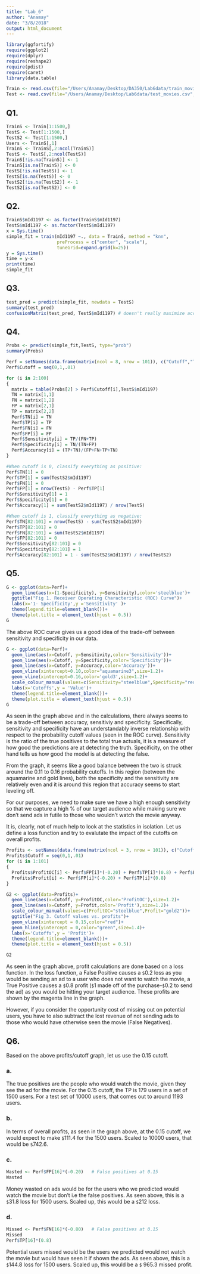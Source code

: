 ```yaml
---
title: "Lab_6"
author: "Anamay"
date: "3/8/2018"
output: html_document
---
```


```r
library(ggfortify)
require(ggplot2)
require(dplyr)
require(reshape2)
require(pdist)
require(caret)
library(data.table)
```

```r
Train <- read.csv(file="/Users/Anamay/Desktop/DA350/Lab6data/train_movies.csv",header=TRUE, sep=",")
Test <- read.csv(file="/Users/Anamay/Desktop/Lab6data/test_movies.csv",header=TRUE, sep=",")
```

## Q1.

```r
TrainS <- Train[1:1500,]
TestS <- Test[1:1500,]
TestS2 <- Test[1:1500,]
Users <- TrainS[,1]
TrainS <- TrainS[,2:ncol(TrainS)]
TestS <- TestS[,2:ncol(TestS)]
TrainS[!is.na(TrainS)] <- 1
TrainS[is.na(TrainS)] <- 0
TestS[!is.na(TestS)] <- 1
TestS[is.na(TestS)] <- 0
TestS2[!is.na(TestS2)] <- 1
TestS2[is.na(TestS2)] <- 0
```

## Q2.

```r
TrainS$mId1197 <- as.factor(TrainS$mId1197)
TestS$mId1197 <- as.factor(TestS$mId1197)
x = Sys.time()
simple_fit = train(mId1197 ~., data = TrainS, method = "knn",
                   preProcess = c("center", "scale"),
                   tuneGrid=expand.grid(k=25))
y = Sys.time()
time = y-x
print(time)
simple_fit
```

## Q3.

```r
test_pred = predict(simple_fit, newdata = TestS)
summary(test_pred)
confusionMatrix(test_pred, TestS$mId1197) # doesn't really maximize accuracy; sensitivity is                                                higher
```

## Q4.

```r
Probs <- predict(simple_fit,TestS, type="prob")
summary(Probs)

Perf = setNames(data.frame(matrix(ncol = 8, nrow = 101)), c("Cutoff","TN", "FN", "TP", "FP", "Sensitivity", "Specificity","Accuracy"))
Perf$Cutoff = seq(0,1,.01)

for (i in 2:100)
{
  matrix = table(Probs[2] > Perf$Cutoff[i],TestS$mId1197)
  TN = matrix[1,1]
  FN = matrix[1,2]
  FP = matrix[2,1]
  TP = matrix[2,2]
  Perf$TN[i] = TN
  Perf$TP[i] = TP
  Perf$FN[i] = FN
  Perf$FP[i] = FP
  Perf$Sensitivity[i] = TP/(FN+TP)
  Perf$Specificity[i] = TN/(TN+FP)
  Perf$Accuracy[i] = (TP+TN)/(FP+FN+TP+TN)
}

#When cutoff is 0, classify everything as positive:
Perf$TN[1] = 0
Perf$TP[1] = sum(TestS2$mId1197)
Perf$FN[1] = 0
Perf$FP[1] = nrow(TestS) - Perf$TP[1]
Perf$Sensitivity[1] = 1
Perf$Specificity[1] = 0
Perf$Accuracy[1] = sum(TestS2$mId1197) / nrow(TestS)

#When cutoff is 1, classify everything as negative:
Perf$TN[82:101] = nrow(TestS) - sum(TestS2$mId1197)
Perf$TP[82:101] = 0
Perf$FN[82:101] = sum(TestS2$mId1197)
Perf$FP[82:101] = 0
Perf$Sensitivity[82:101] = 0
Perf$Specificity[82:101] = 1
Perf$Accuracy[82:101] = 1 - sum(TestS2$mId1197) / nrow(TestS2)
```

## Q5.

```r
G <- ggplot(data=Perf)+
  geom_line(aes(x=(1-Specificity), y=Sensitivity),color='steelblue')+
  ggtitle("Fig 1. Receiver Operating Characteristic (ROC) Curve")+
  labs(x='1- Specificity',y ='Sensitivity' )+
  theme(legend.title=element_blank())+
  theme(plot.title = element_text(hjust = 0.5))
G
```

The above ROC curve gives us a good idea of the trade-off between sensitivity and specificity in our data.

```r
G <- ggplot(data=Perf)+
  geom_line(aes(x=Cutoff, y=Sensitivity,color='Sensitivity'))+
  geom_line(aes(x=Cutoff, y=Specificity,color='Specificity'))+
  geom_line(aes(x=Cutoff, y=Accuracy,color='Accuracy'))+
  geom_vline(xintercept=0.10,color="aquamarine3",size=1.2)+
  geom_vline(xintercept=0.16,color='gold3',size=1.2)+
  scale_colour_manual(values=c(Sensitivity="steelblue",Specificity="red",Accuracy="green"))+
  labs(x='Cutoffs',y = 'Value')+
  theme(legend.title=element_blank())+
  theme(plot.title = element_text(hjust = 0.5))
G
```

As seen in the graph above and in the calculations, there always seems to be a trade-off between accuracy, sensitiviy and specificity. Specifically, sensitivity and specificity have an understandably inverse relationship with respect to the probability cutoff values (seen in the ROC curve). Sensitivity is the ratio of the true positives to the total true actuals, it is a measure of how good the predictions are at detecting the truth. Specificity, on the other hand tells us how good the model is at detecting the false. 

From the graph, it seems like a good balance between the two is struck around the 0.11 to 0.16 probability cutoffs. In this region (between the aquamarine and gold lines), both the specificity and the sensitivity are relatively even and it is around this region that accuracy seems to start leveling off. 

For our purposes, we need to make sure we have a high enough sensitivity so that we capture a high % of our target audience while making sure we don't send ads in futile to those who wouldn't watch the movie anyway. 

It is, clearly, not of much help to look at the statistics in isolation. Let us define a loss function and try to evalutate the impact of the cutoffs on overall profits.

```r
Profits <- setNames(data.frame(matrix(ncol = 3, nrow = 101)), c("Cutoff","ProfitOC", "Profit"))
Profits$Cutoff = seq(0,1,.01)
for (i in 1:101)
{
  Profits$ProfitOC[i] <- Perf$FP[i]*(-0.20) + Perf$TP[i]*(0.8) + Perf$FN[i]*(-0.8)
  Profits$Profit[i] <- Perf$FP[i]*(-0.20) + Perf$TP[i]*(0.8)
}

G2 <- ggplot(data=Profits)+
  geom_line(aes(x=Cutoff, y=ProfitOC,color='ProfitOC'),size=1.2)+
  geom_line(aes(x=Cutoff, y=Profit,color='Profit'),size=1.2)+
  scale_colour_manual(values=c(ProfitOC="steelblue",Profit="gold2"))+
  ggtitle("Fig 3. Cutoff values vs. profits")+
  geom_vline(xintercept = 0.15,color="red")+
  geom_hline(yintercept = 0,color="green",size=1.4)+
  labs(x='Cutoffs',y = 'Profit')+
  theme(legend.title=element_blank())+
  theme(plot.title = element_text(hjust = 0.5))

G2
```

As seen in the graph above, profit calculations are done based on a loss function. In the loss function, a False Positive causes a `$`0.2 loss as you would be sending an ad to a user who does not want to watch the movie, a True Positive causes a `$`0.8 profit (`$`1 made off of the purchase-`$`0.2 to send the ad) as you would be hitting your target audience. These profits are shown by the magenta line in the graph. 

However, if you consider the opportunity cost of missing out on potential users, you have to also subtract the lost revenue of not sending ads to those who would have otherwise seen the movie (False Negatives).

## Q6.

Based on the above profits/cutoff graph, let us use the 0.15 cutoff.

### a.

The true positives are the people who would watch the movie, given they see the ad for the movie. For the 0.15 cutoff, the TP is 179 users in a set of 1500 users. For a test set of 10000 users, that comes out to around 1193 users.

### b.

In terms of overall profits, as seen in the graph above, at the 0.15 cutoff, we would expect to make `$`111.4 for the 1500 users. Scaled to 10000 users, that would be `$`742.6. 

### c.

```r
Wasted <- Perf$FP[16]*(-0.20)   # False positives at 0.15 
Wasted
```

Money wasted on ads would be for the users who we predicted would watch the movie but don't i.e the false positives. As seen above, this is a `$`31.8 loss for 1500 users. Scaled up, this would be a `$`212 loss.

### d.

```r
Missed <- Perf$FN[16]*(-0.80)   # False positives at 0.15 
Missed
Perf$TP[16]*(0.8)
```

Potential users missed would be the users we predicted would not watch the movie but would have seen it if shown the ads. As seen above, this is a `$`144.8 loss for 1500 users. Scaled up, this would be a `$` 965.3 missed profit.

